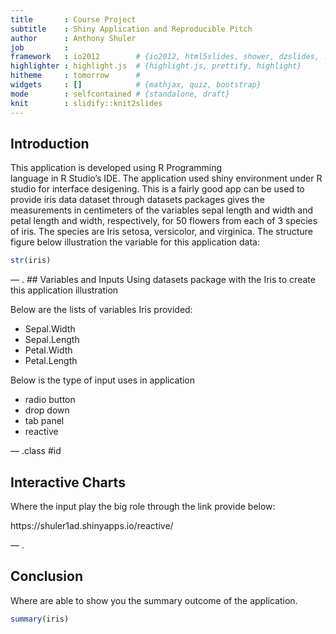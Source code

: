 ```yaml
---
title       : Course Project
subtitle    : Shiny Application and Reproducible Pitch
author      : Anthony Shuler
job         : 
framework   : io2012        # {io2012, html5slides, shower, dzslides, ...}
highlighter : highlight.js  # {highlight.js, prettify, highlight}
hitheme     : tomorrow      # 
widgets     : []            # {mathjax, quiz, bootstrap}
mode        : selfcontained # {standalone, draft}
knit        : slidify::knit2slides
---
```


## Introduction

This application is developed using R Programming  
language in R Studio's IDE. The application 
used shiny environment under R studio for interface 
desigening. 
This is a fairly good app can be used to provide iris
data dataset through datasets packages gives the 
measurements in centimeters of the variables sepal 
length and width and petal length and width, 
respectively, for 50 flowers from each of 3 species of 
iris. The species are Iris setosa, versicolor, and virginica.
The structure figure below illustration the variable for this 
application data:

```r
str(iris)

```

--- .
## Variables and Inputs
Using datasets package with the Iris to create this application illustration

Below are the lists of variables Iris provided:

- Sepal.Width
- Sepal.Length
- Petal.Width
- Petal.Length

Below is the type of input uses in application

- radio button 
- drop down
- tab panel
- reactive

--- .class #id 

## Interactive Charts

Where the input play the big role through the link provide below:

https://shuler1ad.shinyapps.io/reactive/

--- .

## Conclusion 
Where are able to show you the summary outcome of the application. 
```r
summary(iris)
```






